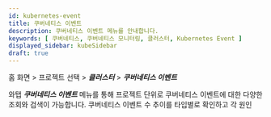 ```yaml
---
id: kubernetes-event
title: 쿠버네티스 이벤트
description: 쿠버네티스 이벤트 메뉴를 안내합니다.
keywords: [ 쿠버네티스, 쿠버네티스 모니터링, 클러스터, Kubernetes Event ]
displayed_sidebar: kubeSidebar
draft: true
---
```


홈 화면 &gt; 프로젝트 선택 &gt; ***클러스터*** &gt; ***쿠버네티스 이벤트*** 

와탭 ***쿠버네티스 이벤트*** 메뉴를 통해 프로젝트 단위로 쿠버네티스 이벤트에 대한 다양한 조회와 검색이 가능합니다. 쿠버네티스 이벤트 수 추이를 타입별로 확인하고 각 원인